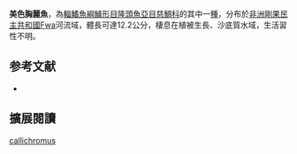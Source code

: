 {{Speciesbox
| name = 美色胸麗魚
| status = LC
| status_system = IUCN3.1
| image = 
| image_width = 240px
| genus = Thoracochromis
| species = callichromus
| authority = [[Poll|Poll]], 1948
| synonyms = *''Haplochromis callichromus''<br /><small>Poll, 1948</small>
}}

'''美色胸麗魚'''，為[[輻鰭魚綱|輻鰭魚綱]][[鱸形目|鱸形目]][[隆頭魚亞目|隆頭魚亞目]][[慈鯛科|慈鯛科]]的其中一[[種|種]]，分布於[[非洲|非洲]][[剛果民主共和國|剛果民主共和國]]Fwa河流域，體長可達12.2公分，棲息在植被生長、沙底質水域，生活習性不明。
==参考文献==
*{{FishBase_species|genus=Thoracochromis|species=callichromus |year=2013|month=5}}

== 擴展閱讀 ==
{{refbegin}}
{{wikispecies-inline|Thoracochromis callichromus|美色胸麗魚}}
{{refend}}
{{Taxonbar|from=Q5560525}}

[[Category:胸麗魚屬|callichromus]]


{{鱸形目小作品}}